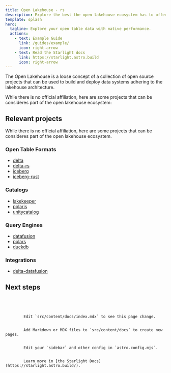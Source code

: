 ```yaml
---
title: Open Lakehouse - rs
description: Explore the best the open lakehouse ecosystem has to offer
template: splash
hero:
  tagline: Explore your open table data with native performance.
  actions:
    - text: Example Guide
      link: /guides/example/
      icon: right-arrow
    - text: Read the Starlight docs
      link: https://starlight.astro.build
      icon: right-arrow
---
```



The Open Lakehouse is a loose concept of a collection of open source projects that can be used
to build and deploy data systems adhering to the lakehouse architecture.

While there is no official affiliation, here are some projects that can be consideres part of the
open lakehouse ecosystem:

## Relevant projects

While there is no official affiliation, here are some projects that can be consideres part of the
open lakehouse ecosystem.

### Open Table Formats

- [delta](https://github.com/delta-io/delta)
- [delta-rs](https://github.com/delta-io/delta-rs)
- [iceberg](https://github.com/apache/iceberg)
- [iceberg-rust](https://github.com/apache/iceberg-rust)

### Catalogs

- [lakekeeper](https://github.com/lakekeeper/lakekeeper)
- [polaris](https://github.com/apache/polaris)
- [unitycatalog](https://github.com/unitycatalog/unitycatalog)

### Query Engines

- [datafusion](https://github.com/apache/arrow-datafusion)
- [polars](https://github.com/pola-rs/polars)
- [duckdb](https://github.com/duckdb/duckdb)

### Integrations

- [delta-datafusion](https://github.com/delta-incubator/deltalake-datafusion)

## Next steps

<Code code={importedCode} lang="python" title="client.py" />

<CardGrid stagger>
	<Card title="Update content" icon="pencil">
		Edit `src/content/docs/index.mdx` to see this page change.
	</Card>
	<Card title="Add new content" icon="add-document">
		Add Markdown or MDX files to `src/content/docs` to create new pages.
	</Card>
	<Card title="Configure your site" icon="setting">
		Edit your `sidebar` and other config in `astro.config.mjs`.
	</Card>
	<Card title="Read the docs" icon="open-book">
		Learn more in [the Starlight Docs](https://starlight.astro.build/).
	</Card>
</CardGrid>
